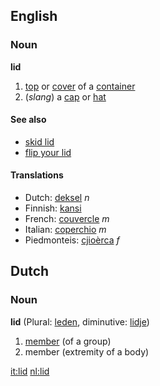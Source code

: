 ==English==
===Noun===
'''lid'''

#[[top]] or [[cover]] of a [[container]]
#(''slang'') a [[cap]] or [[hat]]

====See also====
*[[skid lid]]
*[[flip your lid]]

====Translations====
*Dutch: [[deksel]] ''n''
*Finnish: [[kansi]]
*French: [[couvercle]] ''m''
*Italian: [[coperchio]] ''m''
*Piedmonteis: [[cjioèrca]] ''f''

==Dutch==
===Noun===
'''lid''' (Plural: [[leden]], diminutive: [[lidje]])

# [[member]] (of a group)
# member (extremity of a body)

[[it:lid]]
[[nl:lid]]